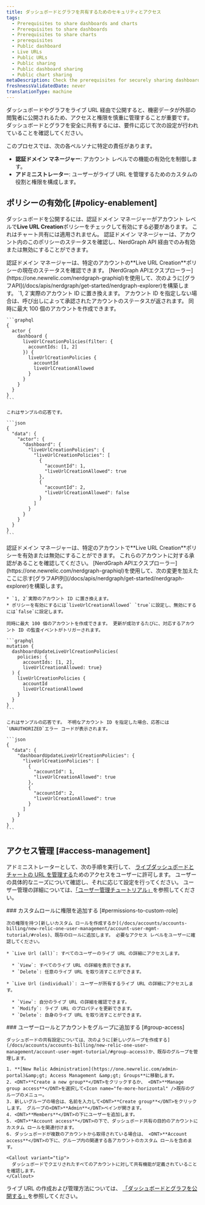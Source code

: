 ```yaml
---
title: ダッシュボードとグラフを共有するためのセキュリティとアクセス
tags:
  - Prerequisites to share dashboards and charts
  - Prerequisites to share dashboards
  - Prerequisites to share charts
  - prerequisites
  - Public dashboard
  - Live URLs
  - Public URLs
  - Public sharing
  - Public dashboard sharing
  - Public chart sharing
metaDescription: Check the prerequisites for securely sharing dashboards and charts publicly.
freshnessValidatedDate: never
translationType: machine
---
```


ダッシュボードやグラフをライブ URL 経由で公開すると、機密データが外部の閲覧者に公開されるため、アクセスと権限を慎重に管理することが重要です。 ダッシュボードとグラフを安全に共有するには、要件に応じて次の設定が行われていることを確認してください。

このプロセスでは、次の各ペルソナに特定の責任があります。

* **認証ドメイン マネージャー**: アカウント レベルでの機能の有効化を制御します。
* **アドミニストレーター**: ユーザーがライブ URL を管理するためのカスタムの役割と権限を構成します。

## ポリシーの有効化 [#policy-enablement]

ダッシュボードを公開するには、認証ドメイン マネージャーがアカウント レベルで<DNT>**Live URL Creation**</DNT>ポリシーをチェックして有効にする必要があります。 これはチャート共有には適用されません。 認証ドメイン マネージャーは、アカウント内のこのポリシーのステータスを確認し、NerdGraph API 経由でのみ有効または無効にすることができます。

<CollapserGroup>
  <Collapser id="check-policy-status" title="アカウントのライブURL作成ポリシーのステータスを確認する">
    認証ドメイン マネージャーは、特定のアカウントの<DNT>**Live URL Creation**</DNT>ポリシーの現在のステータスを確認できます。 [NerdGraph APIエクスプローラー](https://one.newrelic.com/nerdgraph-graphiql)を使用して、次のように[グラフAPI](/docs/apis/nerdgraph/get-started/nerdgraph-explorer)を構築します。 `1, 2`実際のアカウント ID に置き換えます。 アカウント ID を指定しない場合は、呼び出しによって承認されたアカウントのステータスが返されます。 同時に最大 100 個のアカウントを作成できます。

    ```graphql
    {
      actor {
        dashboard {
          liveUrlCreationPolicies(filter: {
            accountIds: [1, 2]
          }) {
            liveUrlCreationPolicies {
              accountId
              liveUrlCreationAllowed          
            }
          }
        }
      }
    }
    ```

    これはサンプルの応答です。

    ```json
    {
      "data": {
        "actor": {
          "dashboard": {
            "liveUrlCreationPolicies": {
              "liveUrlCreationPolicies": [
                {
                  "accountId": 1,
                  "liveUrlCreationAllowed": true
                },
                {
                  "accountId": 2,
                  "liveUrlCreationAllowed": false
                }
              ]
            }
          }
        }
      }
    }
    ```
  </Collapser>

  <Collapser id="enable-disable-policy" title="アカウントでライブURL作成ポリシーを有効または無効にする">
    認証ドメイン マネージャーは、特定のアカウントで<DNT>**Live URL Creation**</DNT>ポリシーを有効または無効にすることができます。 これらのアカウントに対する承認があることを確認してください。 [NerdGraph APIエクスプローラー](https://one.newrelic.com/nerdgraph-graphiql)を使用して、次の変更を加えたここに示す[グラフAPI列](/docs/apis/nerdgraph/get-started/nerdgraph-explorer)を構築します。

    * `1, 2`実際のアカウント ID に置き換えます。
    * ポリシーを有効にするには`liveUrlCreationAllowed` `true`に設定し、無効にするには`false`に設定します。

    同時に最大 100 個のアカウントを作成できます。 更新が成功するたびに、対応するアカウント ID の監査イベントがトリガーされます。

    ```graphql
    mutation {
      dashboardUpdateLiveUrlCreationPolicies(
        policies: {
          accountIds: [1, 2], 
          liveUrlCreationAllowed: true}
      ) {
        liveUrlCreationPolicies {
          accountId
          liveUrlCreationAllowed
        }
      }
    }
    ```

    これはサンプルの応答です。 不明なアカウント ID を指定した場合、応答には`UNAUTHORIZED`エラー コードが表示されます。

    ```json
    {
      "data": {
        "dashboardUpdateLiveUrlCreationPolicies": {
          "liveUrlCreationPolicies": [
            {
              "accountId": 1,
              "liveUrlCreationAllowed": true
            },
            {
              "accountId": 2,
              "liveUrlCreationAllowed": true
            }
          ]
        }
      }
    }
    ```
  </Collapser>
</CollapserGroup>

## アクセス管理 [#access-management]

アドミニストレーターとして、次の手順を実行して、 [ライブダッシュボードとチャートの URL を管理する](/docs/query-your-data/explore-query-data/dashboards/share-charts-dashboards-externally/#dashboard)ためのアクセスをユーザーに許可します。 ユーザーの具体的なニーズについて確認し、それに応じて設定を行ってください。 ユーザー管理の詳細については、[「ユーザー管理チュートリアル」](/docs/accounts/accounts-billing/new-relic-one-user-management/account-user-mgmt-tutorial/)を参照してください。

<Steps>
  <Step>
    ### カスタムロールに権限を追加する [#permissions-to-custom-role]

    次の権限を持つ[新しいカスタム ロールを作成するか](/docs/accounts/accounts-billing/new-relic-one-user-management/account-user-mgmt-tutorial/#roles)、既存のロールに追加します。 必要なアクセス レベルをユーザーに確認してください。

    * `Live Url (all)`: すべてのユーザーのライブ URL の詳細にアクセスします。

      * `View`: すべてのライブ URL の詳細を表示できます。
      * `Delete`: 任意のライブ URL を取り消すことができます。

    * `Live Url (individual)`: ユーザーが所有するライブ URL の詳細にアクセスします。

      * `View`: 自分のライブ URL の詳細を確認できます。
      * `Modify`: ライブ URL のプロパティを更新できます。
      * `Delete`: 自身のライブ URL を取り消すことができます。
  </Step>

  <Step>
    ### ユーザーロールとアカウントをグループに追加する [#group-access]

    ダッシュボードの共有設定については、次のように[新しいグループを作成する](/docs/accounts/accounts-billing/new-relic-one-user-management/account-user-mgmt-tutorial/#group-access)か、既存のグループを管理します。

    1. **[New Relic Administration](https://one.newrelic.com/admin-portal)&amp;gt; Access Management &amp;gt; Groups**に移動します。
    2. <DNT>**Create a new group**</DNT>をクリックするか、 <DNT>**Manage group access**</DNT>を選択して<Icon name="fe-more-horizontal" />既存のグループのメニュー。
    3. 新しいグループの場合は、名前を入力して<DNT>**Create group**</DNT>をクリックします。 グループの<DNT>**Admin**</DNT>ペインが開きます。
    4. <DNT>**Members**</DNT>の下にユーザーを追加します。
    5. <DNT>**Account access**</DNT>の下で、ダッシュボード共有の目的のアカウントにカスタム ロールを関連付けます。
    6. ダッシュボードが複数のアカウントから取得されている場合は、 <DNT>**Account access**</DNT>の下に、グループ内の関連する各アカウントのカスタム ロールを含めます。

    <Callout variant="tip">
      ダッシュボードでクエリされたすべてのアカウントに対して共有機能が定義されていることを確認します。
    </Callout>
  </Step>
</Steps>

ライブ URL の作成および管理方法については、 [「ダッシュボードとグラフを公開する」](/docs/query-your-data/explore-query-data/dashboards/share-charts-dashboards-externally/#dashboard)を参照してください。